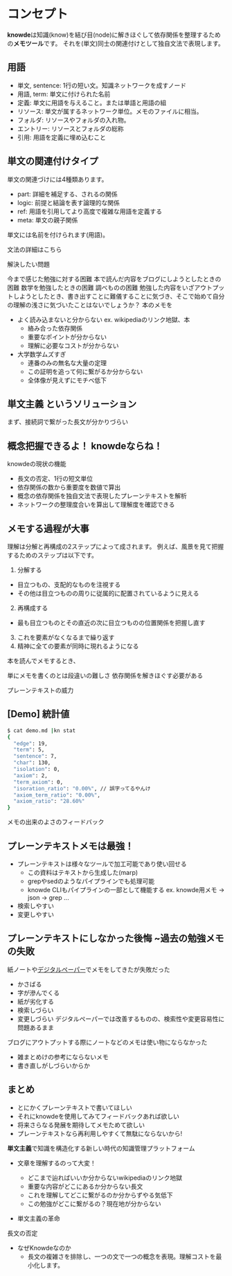 
# コンセプト

**knowde**は知識(know)を結び目(node)に解きほぐして依存関係を整理するための**メモツール**です。
それを(単文)同士の関連付けとして独自文法で表現します。

## 用語
- 単文, sentence: 1行の短い文。知識ネットワークを成すノード
- 用語, term: 単文に付けられた名前
- 定義: 単文に用語を与えること。または単語と用語の組
- リソース: 単文が属するネットワーク単位。メモのファイルに相当。
- フォルダ: リソースやフォルダの入れ物。
- エントリー: リソースとフォルダの総称
- 引用: 用語を定義に埋め込むこと


## 単文の関連付けタイプ
単文の関連づけには4種類あります。
- part: 詳細を補足する、されるの関係
- logic: 前提と結論を表す論理的な関係
- ref: 用語を引用してより高度で複雑な用語を定義する
- meta:
単文の親子関係

単文には名前を付けられます(用語)。

<Link to="/docs/syntax">文法の詳細はこちら</Link>











解決したい問題

今まで感じた勉強に対する困難
本で読んだ内容をブログにしようとしたときの困難
数学を勉強したときの困難
調べものの困難
勉強した内容をいざアウトプットしようとしたとき、書き出すことに難儀することに気づき、そこで始めて自分の理解の浅さに気づいたことはないでしょうか？
本のメモを
- よく読み込まないと分からない ex. wikipediaのリンク地獄、本
  - 絡み合った依存関係
  - 重要なポイントが分からない
  - 理解に必要なコストが分からない
- 大学数学ムズすぎ
  - 連番のみの無名な大量の定理
  - この証明を追って何に繋がるか分からない
  - 全体像が見えずにモチベ低下



## **単文主義** というソリューション
まず、接続詞で繋がった長文が分かりづらい





## 概念把握できるよ！ knowdeならね！
knowdeの現状の機能
- 長文の否定、1行の短文単位
- 依存関係の数から重要度を数値で算出
- 概念の依存関係を独自文法で表現したプレーンテキストを解析
- ネットワークの整理度合いを算出して理解度を確認できる






## メモする過程が大事
理解は分解と再構成の2ステップによって成されます。
例えば、風景を見て把握するためのステップは以下です。
1. 分解する
  - 目立つもの、支配的なものを注視する
  - その他は目立つものの周りに従属的に配置されているように見える
2. 再構成する
  - 最も目立つものとその直近の次に目立つものの位置関係を把握し直す
3. これを要素がなくなるまで繰り返す
4. 精神に全ての要素が同時に現れるようになる


本を読んでメモするとき、



単にメモを書くのとは段違いの難しさ
依存関係を解きほぐす必要がある

プレーンテキストの威力


## [Demo] 統計値
```bash
$ cat demo.md |kn stat
{
  "edge": 19,
  "term": 5,
  "sentence": 7,
  "char": 130,
  "isolation": 0,
  "axiom": 2,
  "term_axiom": 0,
  "isoration_ratio": "0.00%", // 誤字ってるやんけ
  "axiom_term_ratio": "0.00%",
  "axiom_ratio": "28.60%"
}

```
メモの出来のよさのフィードバック

## プレーンテキストメモは最強！
- プレーンテキストは様々なツールで加工可能であり使い回せる
  - この資料はテキストから生成した(marp)
  - grepやsedのようなパイプラインでも処理可能
  - knowde CLIもパイプラインの一部として機能する
    ex. knowde用メモ -> json -> grep ...
- 検索しやすい
- 変更しやすい


## プレーンテキストにしなかった後悔 ~過去の勉強メモの失敗
紙ノートや[デジタルペーパー](https://mega.nz/fm/4VJ3yCBC)でメモをしてきたが失敗だった
- かさばる
- 字が滲んでくる
- 紙が劣化する
- 検索しづらい
- 変更しづらい
デジタルペーパーでは改善するものの、検索性や変更容易性に問題あるまま

ブログにアウトプットする際にノートなどのメモは使い物にならなかった
- 雑まとめけの参考にならないメモ
- 書き直しがしづらいからか

## まとめ
- とにかくプレーンテキストで書いてほしい
- それにknowdeを使用してみてフィードバックあれば欲しい
- 将来さらなる発展を期待してメモためて欲しい
- プレーンテキストなら再利用しやすくて無駄にならないから!



**単文主義**で知識を構造化する新しい時代の知識管理プラットフォーム
- 文章を理解するのって大変！
  - どこまで辿ればいいか分からないwikipediaのリンク地獄
  - 重要な内容がどこにあるか分からない長文
  - これを理解してどこに繋がるのか分からずやる気低下
  - この勉強がどこに繋がるの？現在地が分からない

- 単文主義の革命

長文の否定


- なぜKnowdeなのか
  - 長文の複雑さを排除し、一つの文で一つの概念を表現。理解コストを最小化します。



